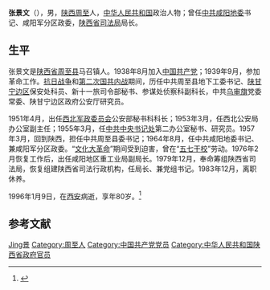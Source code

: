 {{Otheruses|other=名为张景文的其他人物|张景文}}

'''张景文'''（{{bd|1916年||1996年|1月9日|catIdx=Z张}}），男，[[陕西|陕西]][[周至县|周至]]人，[[中华人民共和国|中华人民共和国]]政治人物；曾任[[中共咸阳地委|中共咸阳地委]]书记、咸阳军分区政委，[[陕西省人民政府|陕西省司法局]]局长。

== 生平 ==
张景文是[[陕西省|陕西省]][[周至县|周至县]]马召镇人。1938年8月加入[[中国共产党|中国共产党]]；1939年9月，参加革命工作。[[抗日战争|抗日战争]]和[[第二次国共内战|第二次国共内战]]期间，历任中共周至县地下工委书记、[[陕甘宁边区|陕甘宁边区]]保安处科员、新十一旅司令部秘书、参谋处侦察科副科长，中共[[乌审旗|乌审旗]]党委常委、陕甘宁边区政府公安厅研究员。

1951年4月，出任[[西北军政委员会|西北军政委员会]]公安部秘书科科长；1953年3月，任西北公安局办公室副主任；1955年3月，任[[中共中央书记处|中共中央书记处]]第二办公室秘书、研究员。1957年3月，回到陕西，担任中共周至县委书记；1964年8月，任中共咸阳地委书记、兼咸阳军分区政委。“[[文化大革命|文化大革命]]”期间受到迫害，曾在“[[五七干校|五七干校]]”劳动。1976年2月恢复工作后，出任咸阳地区重工业局副局长。1979年12月，奉命筹组陕西省司法局，恢复组建陕西省司法行政机构，任局长、兼党组书记。1983年12月，离职休养。

1996年1月9日，在[[西安|西安]]病逝，享年80岁。<ref>{{Cite web |url=http://www.zzxszdqw.cn/l2_4/l2z3/201311/t20131113_415866.htm |title=周至人物--张景文 |access-date=2014-11-28 |archive-date=2016-03-04 |archive-url=https://web.archive.org/web/20160304205824/http://www.zzxszdqw.cn/l2_4/l2z3/201311/t20131113_415866.htm }}</ref>

== 参考文献 ==
{{reflist}}

{{start box}}
{{s-ppo|{{cpc}}}}
{{s-before|[[邓国忠|邓国忠]]}}
{{s-title|[[中国共产党咸阳地方委员会|中国共产党咸阳地方委员会]][[市委书记|书记]]|1964年8月-1967年2月}}
{{s-vacant|[[文化大革命|文化大革命]]期间被夺权|last=<small>文革核心小组组长：[[武治业|武治业]]</small>}}
{{end box}}

{{中华人民共和国咸阳市正职领导人}}

{{Authority control}}
{{DEFAULTSORT:Zhang张}}
[[Category:张姓|Jing景]]
[[Category:周至人|Category:周至人]]
[[Category:中国共产党党员|Category:中国共产党党员]]
[[Category:中华人民共和国陕西省政府官员|Category:中华人民共和国陕西省政府官员]]